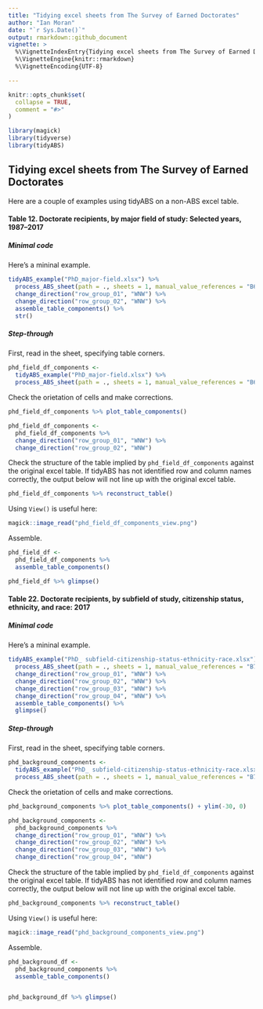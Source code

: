 ```yaml
---
title: "Tidying excel sheets from The Survey of Earned Doctorates"
author: "Ian Moran"
date: "`r Sys.Date()`"
output: rmarkdown::github_document
vignette: >
  %\VignetteIndexEntry{Tidying excel sheets from The Survey of Earned Doctorates}
  %\VignetteEngine{knitr::rmarkdown}
  %\VignetteEncoding{UTF-8}

---
```


<!-- README.md is generated from README.Rmd. Please edit that file -->

```r
knitr::opts_chunk$set(
  collapse = TRUE,
  comment = "#>"
)
```

```r
library(magick)
library(tidyverse)
library(tidyABS)
```

## Tidying excel sheets from The Survey of Earned Doctorates

Here are a couple of examples using tidyABS on a non-ABS excel table. 

#### Table 12. Doctorate recipients, by major field of study: Selected years, 1987–2017

##### Minimal code 
Here's a mininal example.
```r
tidyABS_example("PhD_major-field.xlsx") %>%
  process_ABS_sheet(path = ., sheets = 1, manual_value_references = "B6:O50") %>%
  change_direction("row_group_01", "WNW") %>%
  change_direction("row_group_02", "WNW") %>%
  assemble_table_components() %>%
  str()
```

##### Step-through

First, read in the sheet, specifying table corners.  

```r
phd_field_df_components <-
  tidyABS_example("PhD_major-field.xlsx") %>%
  process_ABS_sheet(path = ., sheets = 1, manual_value_references = "B6:O50")
```

Check the orietation of cells and make corrections. 

```r
phd_field_df_components %>% plot_table_components()

phd_field_df_components <-
  phd_field_df_components %>%
  change_direction("row_group_01", "WNW") %>%
  change_direction("row_group_02", "WNW")
```

Check the structure of the table implied by `phd_field_df_components` against the original excel table. If tidyABS has not identified row and column names correctly, the output below will not line up with the original excel table.   

```r
phd_field_df_components %>% reconstruct_table() 
```

Using `View()` is useful here:

```r
magick::image_read("phd_field_df_components_view.png")
```



Assemble.
```r
phd_field_df <-
  phd_field_df_components %>%
  assemble_table_components()

phd_field_df %>% glimpse()
```

#### Table 22. Doctorate recipients, by subfield of study, citizenship status, ethnicity, and race: 2017

##### Minimal code 
Here's a mininal example.
```r
tidyABS_example("PhD_ subfield-citizenship-status-ethnicity-race.xlsx") %>%
  process_ABS_sheet(path = ., sheets = 1, manual_value_references = "B7:L277") %>%
  change_direction("row_group_01", "WNW") %>%
  change_direction("row_group_02", "WNW") %>%
  change_direction("row_group_03", "WNW") %>%
  change_direction("row_group_04", "WNW") %>%
  assemble_table_components() %>%
  glimpse()
```

##### Step-through

First, read in the sheet, specifying table corners.  

```r
phd_background_components <-
  tidyABS_example("PhD_ subfield-citizenship-status-ethnicity-race.xlsx") %>%
  process_ABS_sheet(path = ., sheets = 1, manual_value_references = "B7:L277")

```

Check the orietation of cells and make corrections. 

```r
phd_background_components %>% plot_table_components() + ylim(-30, 0)

phd_background_components <-
  phd_background_components %>%
  change_direction("row_group_01", "WNW") %>%
  change_direction("row_group_02", "WNW") %>%
  change_direction("row_group_03", "WNW") %>% 
  change_direction("row_group_04", "WNW")

```

Check the structure of the table implied by `phd_field_df_components` against the original excel table. If tidyABS has not identified row and column names correctly, the output below will not line up with the original excel table.   

```r
phd_background_components %>% reconstruct_table()  
```

Using `View()` is useful here:

```r
magick::image_read("phd_background_components_view.png")
```


Assemble.
```r
phd_background_df <-
  phd_background_components %>%
  assemble_table_components()


phd_background_df %>% glimpse()
  
```
